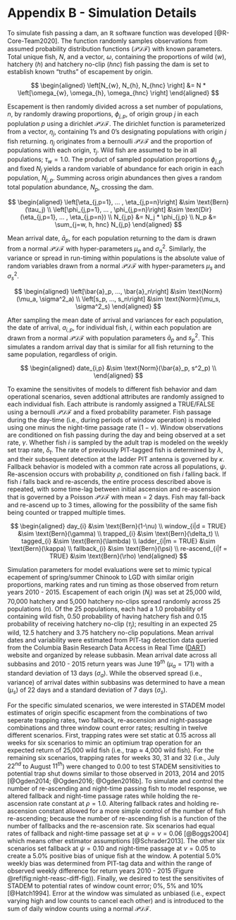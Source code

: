 # Appendix B - Simulation Details {#append2}

To simulate fish passing a dam, an $\mathbb{R}$ software function was developed [@R-Core-Team2020]. The function randomly samples observations from assumed probability distribution functions ($\mathcal{PDF}$) with known parameters. Total unique fish, $N$, and a vector, $\omega$, containing the proportions of wild ($w$), hatchery ($h$) and hatchery no-clip ($hnc$) fish passing the dam is set to establish known "truths" of escapement by origin.

$$
\begin{aligned}
\left[N_{w}, N_{h}, N_{hnc} \right] &= N * \left[\omega_{w}, \omega_{h}, \omega_{hnc} \right]
\end{aligned}
$$

Escapement is then randomly divided across a set number of populations, $n$, by randomly drawing proportions, $\phi_{j,p}$, of origin group $j$ in each poplulation $p$ using a dirichlet $\mathcal{PDF}$. The dirichlet function is parameterized from a vector, $\eta_j$, containing 1's and 0's designating populations with origin $j$ fish returning. $\eta_j$ originates from a bernoulli $\mathcal{PDF}$ and the proportion of populations with each origin, $\tau_j$. Wild fish are assumed to be in all populations; $\tau_w = 1.0$. The product of sampled population proportions $\phi_{j,p}$ and fixed $N_j$ yields a random variable of abundance for each origin in each population, $N_{j,p}$. Summing across origin abundances then gives a random total population abundance, $N_p$, crossing the dam.

$$
\begin{aligned}
  \left[\eta_{j,p=1},  ... , \eta_{j,p=n}\right] &\sim \text{Bern}(\tau_j) \\
  \left[\phi_{j,p=1},  ... , \phi_{j,p=n}\right] &\sim \text{Dir}(\eta_{j,p=1},  ... , \eta_{j,p=n}) \\
  N_{j,p} &= N_j * \phi_{j,p} \\
  N_p &= \sum_{j=w, h, hnc} N_{j,p}
\end{aligned}
$$

Mean arrival date, $\bar{a}_p$, for each population returning to the dam is drawn from a normal $\mathcal{PDF}$ with hyper-parameters $\mu_a$ and $\sigma^2_a$. Similarly, the variance or spread in run-timing within populations is the absolute value of random variables drawn from a normal $\mathcal{PDF}$ with hyper-parameters $\mu_s$ and $\sigma^2_s$.

$$
\begin{aligned}
 \left[\bar{a}_p, ..., \bar{a}_n\right] &\sim \text{Norm}(\mu_a, \sigma^2_a) \\
 \left[s_p, ..., s_n\right] &\sim \text{Norm}(\mu_s, \sigma^2_s)
\end{aligned}
$$

After sampling the mean date of arrival and variances for each population, the date of arrival, $a_{i,p}$, for individual fish, $i$, within each population are drawn from a normal $\mathcal{PDF}$ with population parameters $\bar{a}_p$ and $s^2_p$. This simulates a random arrival day that is similar for all fish returning to the same population, regardless of origin.

$$
\begin{aligned}
 date_{i,p} &\sim \text{Norm}(\bar{a}_p, s^2_p) \\
\end{aligned}
$$

To examine the sensitivites of models to different fish behavior and dam operational scenarios, seven addtional attributes are randomly assigned to each individual fish. Each attribute is randomly assigned a TRUE/FALSE using a bernoulli $\mathcal{PDF}$ and a fixed probability parameter. Fish passage during the day-time (i.e., during periods of window operation) is modeled using one minus the night-time passage rate ($1 - \nu$). Window observations are conditioned on fish passing during the day and being observed at a set rate, $\gamma$. Whether fish $i$ is sampled by the adult trap is modeled on the weekly set trap rate, $\delta_t$. The rate of previously PIT-tagged fish is determined by $\lambda$, and their subsequent detection at the ladder PIT antenna is governed by $\kappa$. Fallback behavior is modeled with a common rate across all populations, $\psi$. Re-ascension occurs with probability $\rho$, conditioned on fish $i$ falling back. If fish $i$ falls back and re-ascends, the entire process described above is repeated, with some time-lag between initial ascension and re-ascension that is governed by a Poisson $\mathcal{PDF}$ with mean = 2 days. Fish may fall-back and re-ascend up to 3 times, allowing for the possibility of the same fish being counted or trapped multiple times.

$$
\begin{aligned}
  day_{i} &\sim \text{Bern}(1-\nu) \\
  window_{i|d = TRUE} &\sim \text{Bern}(\gamma) \\
  trapped_{i} &\sim \text{Bern}(\delta_t) \\
  tagged_{i} &\sim \text{Bern}(\lambda) \\
  ladder_{i|m = TRUE} &\sim \text{Bern}(\kappa) \\  
  fallback_{i} &\sim \text{Bern}(\psi) \\
  re-ascend_{i|f = TRUE} &\sim \text{Bern}(\rho)
\end{aligned}
$$

Simulation parameters for model evaluations were set to mimic typical ecapement of spring/summer Chinook to LGD with similar origin proportions, marking rates and run timing as those observed from return years 2010 - 2015. Escapement of each origin ($N_j$) was set at 25,000 wild, 70,000 hatchery and 5,000 hatchery no-clips spread randomly across 25 populations ($n$). Of the 25 populations, each had a 1.0 probability of containing wild fish, 0.50 probability of having hatchery fish and 0.15 probability of receiving hatchery no-clip ($\tau_j$); resulting in an expected 25 wild, 12.5 hatchery and 3.75 hatchery no-clip populations. Mean arrival dates and variability were estimated from PIT-tag detection data queried from the Columbia Basin Research Data Access in Real Time ([DART](http://www.cbr.washington.edu/dart/query/pit_adult_window)) website and organized by release subbasin. Mean arrival date across all subbasins and 2010 - 2015 return years was June $19^{th}$ ($\mu_a = 171$) with a standard deviation of 13 days ($\sigma_a$). While the observed spread (i.e., variance) of arrival dates within subbasins was determined to have a mean ($\mu_s$) of 22 days and a standard deviation of 7 days ($\sigma_s$).

For the specific simulated scenarios, we were interested in STADEM model estimates of origin specific escapment from the combinations of two seperate trapping rates, two fallback, re-ascension and night-passage combinations and three window count error rates; resulting in twelve different scenarios. First, trapping rates were set static at 0.15 across all weeks for six scenarios to mimic an optimium trap operation for an expected return of 25,000 wild fish (i.e., trap $\approx$ 4,000 wild fish). For the remaining six scenarios, trapping rates for weeks 30, 31 and 32 (i.e., July $22^{nd}$ to August $11^{th}$) were changed to 0.00 to test STADEM sensitivities to potential trap shut downs similar to those observed in 2013, 2014 and 2015 [@Ogden2014; @Ogden2016; @Ogden2016b]. To simulate and control the number of re-ascending and night-time passing fish to model response, we altered fallback and night-time passage rates while holding the re-ascension rate constant at $\rho = 1.0$. Altering fallback rates and holding re-ascension constant allowed for a more simple control of the number of fish re-ascending; because the number of re-ascending fish is a function of the number of fallbacks and the re-ascension rate. Six scenarios had equal rates of fallback and night-time passage set at $\psi = \nu = 0.06$ [@Boggs2004] which means other estimator assumptions [@Schrader2013]. The other six scenarios set fallback at $\psi = 0.10$ and night-time passage at $\nu = 0.05$ to create a 5.0% positive bias of unique fish at the window. A potential 5.0% weekly bias was determined from PIT-tag data and within the range of observed weekly difference for return years 2010 - 2015 (Figure \@ref(fig:night-reasc-diff-fig)). Finally, we desired to test the sensitivites of STADEM to potential rates of window count error; 0%, 5% and 10% [@Hatch1994]. Error at the window was simulated as unbiased (i.e., expect varying high and low counts to cancel each other) and is introduced to the sum of daily window counts using a normal $\mathcal{PDF}$.
